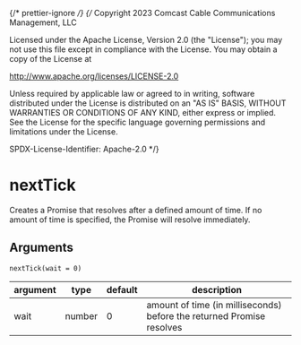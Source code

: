 {/* prettier-ignore */}
{/*
Copyright 2023 Comcast Cable Communications Management, LLC

Licensed under the Apache License, Version 2.0 (the "License");
you may not use this file except in compliance with the License.
You may obtain a copy of the License at

http://www.apache.org/licenses/LICENSE-2.0

Unless required by applicable law or agreed to in writing, software
distributed under the License is distributed on an "AS IS" BASIS,
WITHOUT WARRANTIES OR CONDITIONS OF ANY KIND, either express or implied.
See the License for the specific language governing permissions and
limitations under the License.

SPDX-License-Identifier: Apache-2.0
\*/}


<Meta title="Docs / Unit Testing / Test Utils / nextTick" />

# nextTick

Creates a Promise that resolves after a defined amount of time. If no amount of time is specified, the Promise will resolve immediately.

## Arguments

`nextTick(wait = 0)`

| argument | type   | default | description                                                           |
| -------- | ------ | ------- | --------------------------------------------------------------------- |
| wait     | number | 0       | amount of time (in milliseconds) before the returned Promise resolves |
